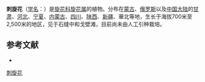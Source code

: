 {{Speciesbox
| name = 刺旋花
| status = 
| status_system = 
| image =
| genus = Convolvulus
| species = tragacanthoides
| authority = Turcz.
}}

'''刺旋花'''（[[学名|学名]]：{{lang|la|''Convolvulus tragacanthoides''}}）是[[旋花科|旋花科]][[旋花属|旋花属]]的植物。分布在[[蒙古|蒙古]]、[[俄罗斯|俄罗斯]]以及[[中国大陆|中国大陆]]的[[甘肃|甘肃]]、[[河北|河北]]、[[宁夏|宁夏]]、[[内蒙古|内蒙古]]、[[四川|四川]]、[[陕西|陕西]]、[[新疆|新疆]]、華北等地，生长于海拔700米至2,500米的地区，见于石缝中和戈壁滩，目前尚未由人工引种栽培。

== 参考文献 ==
<div class="references-small">
* {{cite web| url =http://www.bioinfo.cn/db05/KmzwSpecies.php?action=view&id=5059| title =刺旋花| work =《中国高等植物数据库全库》| publisher =中国科学院微生物研究所| author =昆明植物研究所| accessdate =2009-02-25| deadurl =yes| archiveurl =https://web.archive.org/web/20160305014006/http://www.bioinfo.cn/db05/KmzwSpecies.php?action=view&id=5059| archivedate =2016-03-05}}
</div>
{{Taxonbar|from=Q10898563}}

[[Category:旋花属|刺旋花]]


{{植物小作品}}